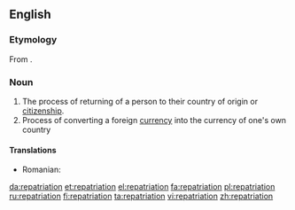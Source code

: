 ==English==

===Etymology===
From {{etyl|LL.}} {{term|repatrio||to restore someone to his homeland|lang=la}}.

===Noun===
{{en-noun}}
{{wikipedia}}

# The process of returning of a person to their country of origin or [[citizenship]].
# Process of converting a foreign [[currency]] into the currency of one's own country

====Translations====
* Romanian: {{t|ro|repatriere}}

[[da:repatriation]]
[[et:repatriation]]
[[el:repatriation]]
[[fa:repatriation]]
[[pl:repatriation]]
[[ru:repatriation]]
[[fi:repatriation]]
[[ta:repatriation]]
[[vi:repatriation]]
[[zh:repatriation]]